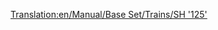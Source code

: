 [[Translation:en/Manual/Base Set/Trains/SH '125']]
{{en/Manual/Base Set/Trains/Trains|Cost=£23,437 ($46.874)
|Speed=201 kph (125 mph)
|Weight=70 t
|Power=4,500 hp (3.356 kW)
|Annual=£2,894 ($5.788)
|Designed=1978
|Lifespan=20
|Capacity=8 bags of mail
|Description=This is not a single locomotive but a pair, which operate in unison.  Both engines can contain extra cargo, by default mail. Don't forget to refit this vehicle to [[en/Manual/Base Set/Cargos/Passengers]] if you run a passenger-only service, so your stations don't start gathering [[en/Manual/Base Set/Cargos/Mail]]!

|Real-life=This is a renamed version of the British [https://www.wikipedia.org/wiki/British Rail Class 43 (HST) Intercity 125], the record-holder for the fastest diesel locomotive in the world (237 km/h or 148 MPH).
}}